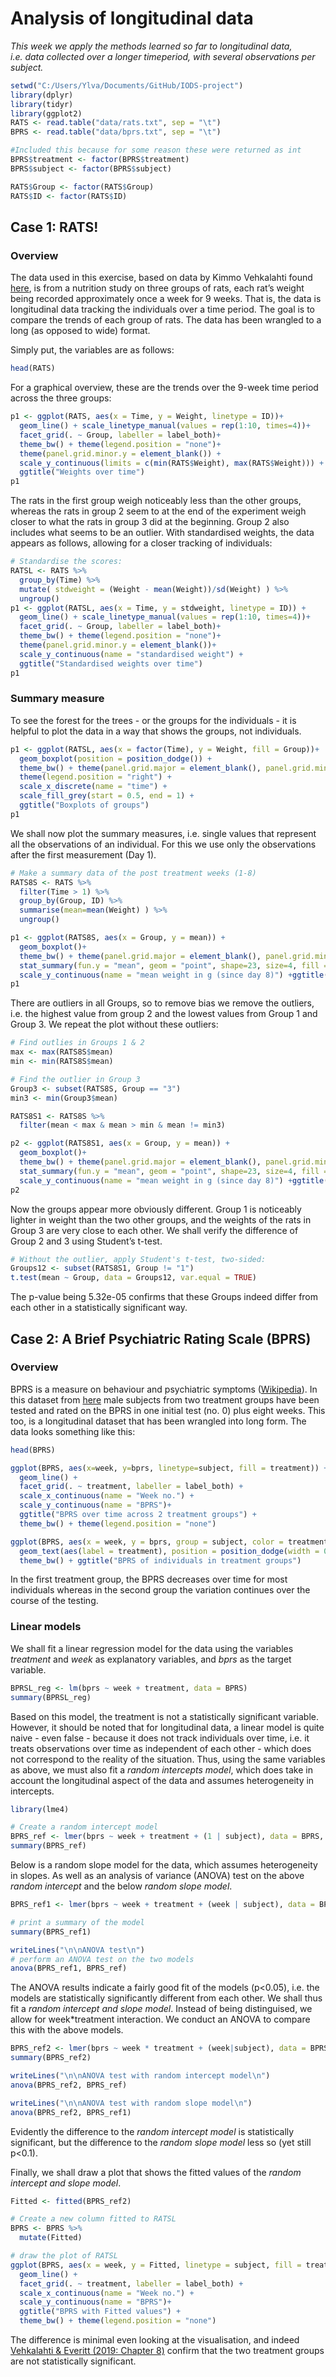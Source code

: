 # Analysis of longitudinal data

_This week we apply the methods learned so far to longitudinal data, i.e. data collected over a longer timeperiod, with several observations per subject._ 

```r
setwd("C:/Users/Ylva/Documents/GitHub/IODS-project")
library(dplyr)
library(tidyr)
library(ggplot2)
RATS <- read.table("data/rats.txt", sep = "\t")
BPRS <- read.table("data/bprs.txt", sep = "\t")

#Included this because for some reason these were returned as int
BPRS$treatment <- factor(BPRS$treatment)
BPRS$subject <- factor(BPRS$subject)

RATS$Group <- factor(RATS$Group)
RATS$ID <- factor(RATS$ID)
```


## Case 1: RATS!

### Overview 

The data used in this exercise, based on data by Kimmo Vehkalahti found [here](https://raw.githubusercontent.com/KimmoVehkalahti/MABS/master/Examples/data/rats.txt), is from a nutrition study on three groups of rats, each rat's weight being recorded approximately once a week for 9 weeks. That is, the data is longitudinal data tracking the individuals over a time period. The goal is to compare the trends of each group of rats. The data has been wrangled to a long (as opposed to wide) format. 

Simply put, the variables are as follows: 

```r
head(RATS)
```

For a graphical overview, these are the trends over the 9-week time period across the three groups: 

```r
p1 <- ggplot(RATS, aes(x = Time, y = Weight, linetype = ID))+
  geom_line() + scale_linetype_manual(values = rep(1:10, times=4))+
  facet_grid(. ~ Group, labeller = label_both)+
  theme_bw() + theme(legend.position = "none")+
  theme(panel.grid.minor.y = element_blank()) +
  scale_y_continuous(limits = c(min(RATS$Weight), max(RATS$Weight))) + 
  ggtitle("Weights over time")
p1
```

The rats in the first group weigh noticeably less than the other groups, whereas the rats in group 2 seem to at the end of the experiment weigh closer to what the rats in group 3 did at the beginning. Group 2 also includes what seems to be an outlier. With standardised weights, the data appears as follows, allowing for a closer tracking of individuals: 

```r
# Standardise the scores:
RATSL <- RATS %>%
  group_by(Time) %>%
  mutate( stdweight = (Weight - mean(Weight))/sd(Weight) ) %>%
  ungroup()
p1 <- ggplot(RATSL, aes(x = Time, y = stdweight, linetype = ID)) +
  geom_line() + scale_linetype_manual(values = rep(1:10, times=4))+
  facet_grid(. ~ Group, labeller = label_both)+
  theme_bw() + theme(legend.position = "none")+
  theme(panel.grid.minor.y = element_blank())+
  scale_y_continuous(name = "standardised weight") + 
  ggtitle("Standardised weights over time")
p1
```

### Summary measure

To see the forest for the trees - or the groups for the individuals - it is helpful to plot the data in a way that shows the groups, not individuals. 

```r
p1 <- ggplot(RATSL, aes(x = factor(Time), y = Weight, fill = Group))+
  geom_boxplot(position = position_dodge()) +
  theme_bw() + theme(panel.grid.major = element_blank(), panel.grid.minor = element_blank()) +
  theme(legend.position = "right") +
  scale_x_discrete(name = "time") +
  scale_fill_grey(start = 0.5, end = 1) +
  ggtitle("Boxplots of groups")
p1
```

We shall now plot the summary measures, i.e. single values that represent all the observations of an individual. For this we use only the observations after the first measurement (Day 1). 

```r
# Make a summary data of the post treatment weeks (1-8)
RATS8S <- RATS %>%
  filter(Time > 1) %>%
  group_by(Group, ID) %>%
  summarise(mean=mean(Weight) ) %>%
  ungroup()

p1 <- ggplot(RATS8S, aes(x = Group, y = mean)) +
  geom_boxplot()+
  theme_bw() + theme(panel.grid.major = element_blank(), panel.grid.minor = element_blank())+
  stat_summary(fun.y = "mean", geom = "point", shape=23, size=4, fill = "white")+
  scale_y_continuous(name = "mean weight in g (since day 8)") +ggtitle("Summary measure of Groups")
p1
```
There are outliers in all Groups, so to remove bias we remove the outliers, i.e. the highest value from group 2 and the lowest values from Group 1 and Group 3. We repeat the plot without these outliers: 

```r
# Find outlies in Groups 1 & 2
max <- max(RATS8S$mean)
min <- min(RATS8S$mean)

# Find the outlier in Group 3
Group3 <- subset(RATS8S, Group == "3")
min3 <- min(Group3$mean)

RATS8S1 <- RATS8S %>%
  filter(mean < max & mean > min & mean != min3)

p2 <- ggplot(RATS8S1, aes(x = Group, y = mean)) +
  geom_boxplot()+
  theme_bw() + theme(panel.grid.major = element_blank(), panel.grid.minor = element_blank())+
  stat_summary(fun.y = "mean", geom = "point", shape=23, size=4, fill = "white")+
  scale_y_continuous(name = "mean weight in g (since day 8)") +ggtitle("Summary measure without outliers")
p2
```
Now the groups appear more obviously different. Group 1 is noticeably lighter in weight than the two other groups, and the weights of the rats in Group 3 are very close to each other. We shall verify the difference of Group 2 and 3 using Student's t-test. 

```r
# Without the outlier, apply Student's t-test, two-sided:
Groups12 <- subset(RATS8S1, Group != "1")
t.test(mean ~ Group, data = Groups12, var.equal = TRUE)
```
The p-value being 5.32e-05 confirms that these Groups indeed differ from each other in a statistically significant way. 


## Case 2: A Brief Psychiatric Rating Scale (BPRS)

### Overview 

BPRS is a measure on behaviour and psychiatric symptoms ([Wikipedia](https://en.wikipedia.org/wiki/Brief_Psychiatric_Rating_Scale)). In this dataset from [here](https://raw.githubusercontent.com/KimmoVehkalahti/MABS/master/Examples/data/BPRS.txt) male subjects from two treatment groups have been tested and rated on the BPRS in one initial test (no. 0) plus eight weeks. This too, is a longitudinal dataset that has been wrangled into long form. The data looks something like this: 

```r
head(BPRS)
```

```r
ggplot(BPRS, aes(x=week, y=bprs, linetype=subject, fill = treatment)) + 
  geom_line() + 
  facet_grid(. ~ treatment, labeller = label_both) +
  scale_x_continuous(name = "Week no.") +
  scale_y_continuous(name = "BPRS")+ 
  ggtitle("BPRS over time across 2 treatment groups") +
  theme_bw() + theme(legend.position = "none")
```
```r
ggplot(BPRS, aes(x = week, y = bprs, group = subject, color = treatment)) +
  geom_text(aes(label = treatment), position = position_dodge(width = 0.3)) +
  theme_bw() + ggtitle("BPRS of individuals in treatment groups")
```


In the first treatment group, the BPRS decreases over time for most individuals whereas in the second group the variation continues over the course of the testing. 

### Linear models

We shall fit a linear regression model for the data using the variables _treatment_ and _week_ as explanatory variables, and _bprs_ as the target variable. 

```r
BPRSL_reg <- lm(bprs ~ week + treatment, data = BPRS)
summary(BPRSL_reg)
```

Based on this model, the treatment is not a statistically significant variable. However, it should be noted that for longitudinal data, a linear model is quite naive - even false - because it does not track individuals over time, i.e. it treats observations over time as independent of each other - which does not correspond to the reality of the situation. Thus, using the same variables as above, we must also fit a _random intercepts model_, which does take in account the longitudinal aspect of the data and assumes heterogeneity in intercepts. 

```r
library(lme4)

# Create a random intercept model
BPRS_ref <- lmer(bprs ~ week + treatment + (1 | subject), data = BPRS, REML = FALSE)
summary(BPRS_ref)
```

Below is a random slope model for the data, which assumes heterogeneity in slopes. As well as an analysis of variance (ANOVA) test on the above _random intercept_ and the below _random slope model_.  
```r
BPRS_ref1 <- lmer(bprs ~ week + treatment + (week | subject), data = BPRS, REML = FALSE)

# print a summary of the model
summary(BPRS_ref1)

writeLines("\n\nANOVA test\n")
# perform an ANOVA test on the two models
anova(BPRS_ref1, BPRS_ref)

```

The ANOVA results indicate a fairly good fit of the models (p<0.05), i.e. the models are statistically significantly different from each other. We shall thus fit a _random intercept and slope model_. Instead of being distinguised, we allow for week*treatment interaction. We conduct an ANOVA to compare this with the above models. 

```r
BPRS_ref2 <- lmer(bprs ~ week * treatment + (week|subject), data = BPRS, REML = F)
summary(BPRS_ref2)

writeLines("\n\nANOVA test with random intercept model\n")
anova(BPRS_ref2, BPRS_ref)

writeLines("\n\nANOVA test with random slope model\n")
anova(BPRS_ref2, BPRS_ref1)
```

Evidently the difference to the _random intercept model_ is statistically significant, but the difference to the _random slope model_ less so (yet still p<0.1).

Finally, we shall draw a plot that shows the fitted values of the _random intercept and slope model_. 

```r
Fitted <- fitted(BPRS_ref2)

# Create a new column fitted to RATSL
BPRS <- BPRS %>%
  mutate(Fitted)

# draw the plot of RATSL
ggplot(BPRS, aes(x = week, y = Fitted, linetype = subject, fill = treatment)) + 
  geom_line() + 
  facet_grid(. ~ treatment, labeller = label_both) +
  scale_x_continuous(name = "Week no.") +
  scale_y_continuous(name = "BPRS")+ 
  ggtitle("BPRS with Fitted values") +
  theme_bw() + theme(legend.position = "none")
```

The difference is minimal even looking at the visualisation, and indeed [Vehkalahti & Everitt (2019: Chapter 8)](https://www.crcpress.com/Multivariate-Analysis-for-the-Behavioral-Sciences-Second-Edition/Vehkalahti-Everitt/p/book/9780815385158) confirm that the two treatment groups are not statistically significant. 

